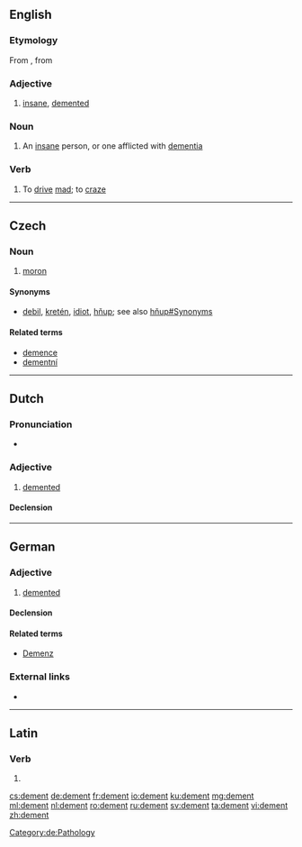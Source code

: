 {{also|dément}}
==English==

===Etymology===
From {{etyl|frm|en}} {{term|dément|lang=frm}}, from {{etyl|la|en}} {{term|demens|lang=la}}

===Adjective===
{{en-adj}}

# {{context|obsolete|lang=en}} [[insane]], [[demented]]

===Noun===
{{en-noun}}

# An [[insane]] person, or one afflicted with [[dementia]]

===Verb===
{{en-verb}}

# {{context|transitive|lang=en}} To [[drive]] [[mad]]; to [[craze]]

----
==Czech==

===Noun===
{{cs-noun|g=m}}

# [[moron]] {{gloss|personal insult implying stupidity}}

====Synonyms====
* [[debil]], [[kretén]], [[idiot]], [[hňup]]; see also [[hňup#Synonyms]]

====Related terms====
* [[demence]]
* [[dementní]]

----

==Dutch==

===Pronunciation===
* {{audio|Nl-dement.ogg|Audio|lang=nl}}

===Adjective===
{{nl-adj}}
# [[demented]]
====Declension====
{{nl-decl-adj}}
----
==German==

===Adjective===
{{de-adj|dementer|dementesten}}

# [[demented]]

====Declension====
{{de-decl-adj|dement|dementer|dementest}}

====Related terms====
* [[Demenz]]

[[Category:de:Pathology]]

===External links===
* {{R:Duden}}

----

==Latin==

===Verb===
{{la-verb-form|dēment}}

# {{inflection of|dēmō||3|p|futr|actv|indc|lang=la}}

[[cs:dement]]
[[de:dement]]
[[fr:dement]]
[[io:dement]]
[[ku:dement]]
[[mg:dement]]
[[ml:dement]]
[[nl:dement]]
[[ro:dement]]
[[ru:dement]]
[[sv:dement]]
[[ta:dement]]
[[vi:dement]]
[[zh:dement]]